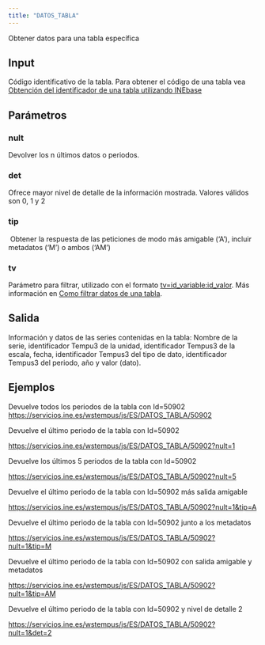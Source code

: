 ```yaml
---
title: "DATOS_TABLA"
---
```


Obtener datos para una tabla específica

## Input

Código identificativo de la tabla. Para obtener el código de una tabla vea [Obtención del identificador de una tabla utilizando INEbase](#_Obtención_del_identificador_1)

## Parámetros

### **nult** 

Devolver los n últimos datos o periodos.

### **det** 

Ofrece mayor nivel de detalle de la información mostrada. Valores válidos son 0, 1 y 2

### **tip**

 Obtener la respuesta de las peticiones de modo más amigable (‘A’), incluir metadatos (‘M’) o ambos (‘AM’)

### **tv**

Parámetro para filtrar, utilizado con el formato [tv=id_variable:id_valor]{.underline}. Más información en [Como filtrar datos de una tabla](#_Como_filtrar_datos).

## Salida

Información y datos de las series contenidas en la tabla: Nombre de la serie, identificador Tempu3 de la unidad, identificador Tempus3 de la escala, fecha, identificador Tempus3 del tipo de dato, identificador Tempus3 del periodo, año y valor (dato).

## Ejemplos

Devuelve todos los periodos de la tabla con Id=50902 <https://servicios.ine.es/wstempus/js/ES/DATOS_TABLA/50902>

Devuelve el último periodo de la tabla con Id=50902

<https://servicios.ine.es/wstempus/js/ES/DATOS_TABLA/50902?nult=1>

Devuelve los últimos 5 periodos de la tabla con Id=50902

<https://servicios.ine.es/wstempus/js/ES/DATOS_TABLA/50902?nult=5>

Devuelve el último periodo de la tabla con Id=50902 más salida amigable

<https://servicios.ine.es/wstempus/js/ES/DATOS_TABLA/50902?nult=1&tip=A>

Devuelve el último periodo de la tabla con Id=50902 junto a los metadatos

<https://servicios.ine.es/wstempus/js/ES/DATOS_TABLA/50902?nult=1&tip=M>

Devuelve el último periodo de la tabla con Id=50902 con salida amigable y metadatos

<https://servicios.ine.es/wstempus/js/ES/DATOS_TABLA/50902?nult=1&tip=AM>

Devuelve el último periodo de la tabla con Id=50902 y nivel de detalle 2

<https://servicios.ine.es/wstempus/js/ES/DATOS_TABLA/50902?nult=1&det=2>
